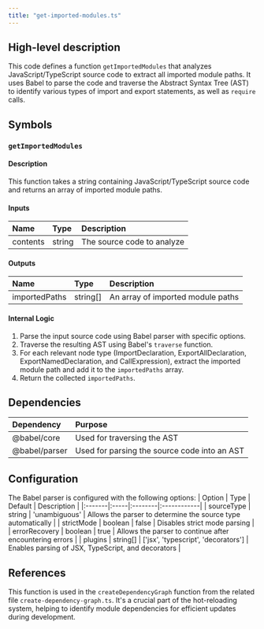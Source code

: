 ```yaml
---
title: "get-imported-modules.ts"
---
```


## High-level description
This code defines a function `getImportedModules` that analyzes JavaScript/TypeScript source code to extract all imported module paths. It uses Babel to parse the code and traverse the Abstract Syntax Tree (AST) to identify various types of import and export statements, as well as `require` calls.

## Symbols

### `getImportedModules`
#### Description
This function takes a string containing JavaScript/TypeScript source code and returns an array of imported module paths.

#### Inputs
| Name | Type | Description |
|:-----|:-----|:------------|
| contents | string | The source code to analyze |

#### Outputs
| Name | Type | Description |
|:-----|:-----|:------------|
| importedPaths | string[] | An array of imported module paths |

#### Internal Logic
1. Parse the input source code using Babel parser with specific options.
2. Traverse the resulting AST using Babel's `traverse` function.
3. For each relevant node type (ImportDeclaration, ExportAllDeclaration, ExportNamedDeclaration, and CallExpression), extract the imported module path and add it to the `importedPaths` array.
4. Return the collected `importedPaths`.

## Dependencies
| Dependency | Purpose |
|:-----------|:--------|
| @babel/core | Used for traversing the AST |
| @babel/parser | Used for parsing the source code into an AST |

## Configuration
The Babel parser is configured with the following options:
| Option | Type | Default | Description |
|:-------|:-----|:--------|:------------|
| sourceType | string | 'unambiguous' | Allows the parser to determine the source type automatically |
| strictMode | boolean | false | Disables strict mode parsing |
| errorRecovery | boolean | true | Allows the parser to continue after encountering errors |
| plugins | string[] | ['jsx', 'typescript', 'decorators'] | Enables parsing of JSX, TypeScript, and decorators |

## References
This function is used in the `createDependencyGraph` function from the related file `create-dependency-graph.ts`. It's a crucial part of the hot-reloading system, helping to identify module dependencies for efficient updates during development.